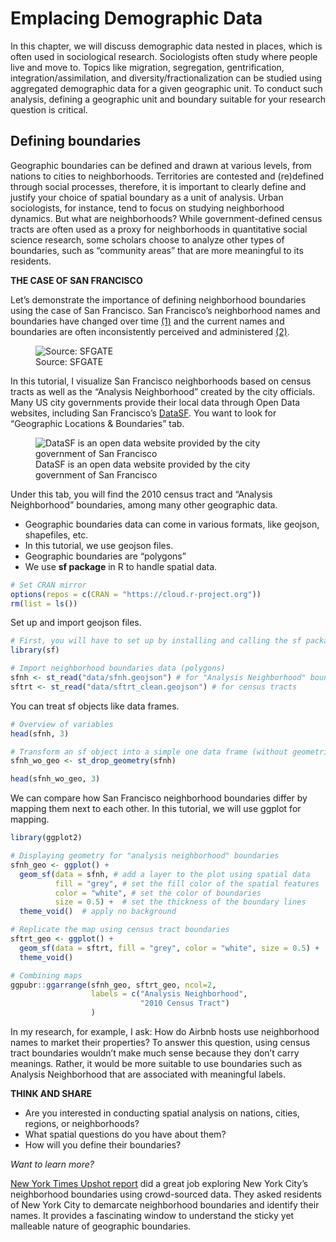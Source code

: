 # Emplacing Demographic Data


In this chapter, we will discuss demographic data nested in places, which is often used in sociological research. Sociologists often study where people live and move to. Topics like migration, segregation, gentrification, integration/assimilation, and diversity/fractionalization can be studied using aggregated demographic data for a given geographic unit. To conduct such analysis, defining a geographic unit and boundary suitable for your research question is critical.

## Defining boundaries

Geographic boundaries can be defined and drawn at various levels, from nations to cities to neighborhoods. Territories are contested and (re)defined through social processes, therefore, it is important to clearly define and justify your choice of spatial boundary as a unit of analysis. Urban sociologists, for instance, tend to focus on studying neighborhood dynamics. But what are neighborhoods? While government-defined census tracts are often used as a proxy for neighborhoods in quantitative social science research, some scholars choose to analyze other types of boundaries, such as "community areas" that are more meaningful to its residents.


**THE CASE OF SAN FRANCISCO**

Let's demonstrate the importance of defining neighborhood boundaries using the case of San Francisco. San Francisco's neighborhood names and boundaries have changed over time [(1)](https://www.sfgate.com/places/article/What-did-your-neighborhood-used-to-be-called-15098783.php) and the current names and boundaries are often inconsistently perceived and administered [(2)](https://www.sfchronicle.com/projects/2022/san-francisco-neighborhoods/). 


![Source: SFGATE](/Users/hesuyoon/Documents/ENSAE-CREST/2024/2 Fall/Teaching/Advanced_Method/soc-gis-tutorial/images/sf-name-change.png)



In this tutorial, I visualize San Francisco neighborhoods based on census tracts as well as the "Analysis Neighborhood" created by the city officials. Many US city governments provide their local data through Open Data websites, including San Francisco's [DataSF](https://datasf.org/opendata/). You want to look for "Geographic Locations & Boundaries" tab. 



![DataSF is an open data website provided by the city government of San Francisco](/Users/hesuyoon/Documents/ENSAE-CREST/2024/2 Fall/Teaching/Advanced_Method/soc-gis-tutorial/images/sf-open-data.png)



Under this tab, you will find the 2010 census tract and "Analysis Neighborhood" boundaries, among many other geographic data.

 - Geographic boundaries data can come in various formats, like geojson, shapefiles, etc.
 - In this tutorial, we use geojson files.
 - Geographic boundaries are "polygons"
 - We use **sf package** in R to handle spatial data.


```r
# Set CRAN mirror
options(repos = c(CRAN = "https://cloud.r-project.org"))
rm(list = ls())
```

Set up and import geojson files.

```r
# First, you will have to set up by installing and calling the sf package.
library(sf)
```

```r
# Import neighborhood boundaries data (polygons)
sfnh <- st_read("data/sfnh.geojson") # for "Analysis Neighborhood" boundaries
sftrt <- st_read("data/sftrt_clean.geojson") # for census tracts

```

You can treat sf objects like data frames.

```r
# Overview of variables
head(sfnh, 3)
```

```r
# Transform an sf object into a simple one data frame (without geometries)
sfnh_wo_geo <- st_drop_geometry(sfnh)

head(sfnh_wo_geo, 3)
```

We can compare how San Francisco neighborhood boundaries differ by mapping them next to each other. In this tutorial, we will use ggplot for mapping.

```r
library(ggplot2)

# Displaying geometry for "analysis neighborhood" boundaries
sfnh_geo <- ggplot() + 
  geom_sf(data = sfnh, # add a layer to the plot using spatial data
          fill = "grey", # set the fill color of the spatial features
          color = "white", # set the color of boundaries
          size = 0.5) +  # set the thickness of the boundary lines
  theme_void()  # apply no background

# Replicate the map using census tract boundaries
sftrt_geo <- ggplot() +
  geom_sf(data = sftrt, fill = "grey", color = "white", size = 0.5) +  
  theme_void()  

# Combining maps
ggpubr::ggarrange(sfnh_geo, sftrt_geo, ncol=2,
                  labels = c("Analysis Neighborhood",
                             "2010 Census Tract")
                  ) 
```

In my research, for example, I ask: How do Airbnb hosts use neighborhood names to market their properties? To answer this question, using census tract boundaries wouldn't make much sense because they don't carry meanings. Rather, it would be more suitable to use boundaries such as Analysis Neighborhood that are associated with meaningful labels.


**THINK AND SHARE**

 - Are you interested in conducting spatial analysis on nations, cities, regions, or neighborhoods?
 - What spatial questions do you have about them?
 - How will you define their boundaries?

*Want to learn more?*

[New York Times Upshot report](https://www.nytimes.com/interactive/2023/upshot/extremely-detailed-nyc-neighborhood-map.html) did a great job exploring New York City's neighborhood boundaries using crowd-sourced data. They asked residents of New York City to demarcate neighborhood boundaries and identify their names. It provides a fascinating window to understand the sticky yet malleable nature of geographic boundaries.


